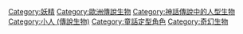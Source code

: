 {{catmore}}
{{Commonscat|Goblin}}
[[Category:妖精|Category:妖精]]
[[Category:歐洲傳說生物|Category:歐洲傳說生物]]
[[Category:神話傳說中的人型生物|Category:神話傳說中的人型生物]]
[[Category:小人_(傳說生物)|Category:小人 (傳說生物)]]
[[Category:童話定型角色|Category:童話定型角色]]
[[Category:奇幻生物|Category:奇幻生物]]